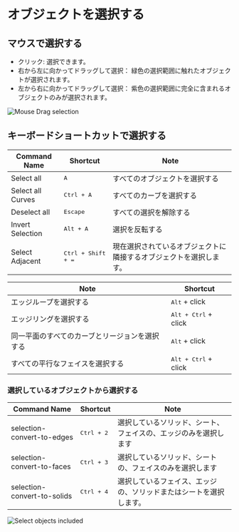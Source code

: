 # オブジェクトを選択する

## マウスで選択する

- クリック: 選択できます。
- 右から左に向かってドラッグして選択： 緑色の選択範囲に触れたオブジェクトが選択されます。
- 左から右に向かってドラッグして選択： 紫色の選択範囲に完全に含まれるオブジェクトのみが選択されます。

![Mouse Drag selection](/img/mouse-drag-selection.gif)

## キーボードショートカットで選択する

| Command Name      | Shortcut                    | Note                                                               |
| ----------------- | --------------------------- | ------------------------------------------------------------------ |
| Select all        | <kbd>A</kbd>                | すべてのオブジェクトを選択する                                     |
| Select all Curves | <kbd>Ctrl + A</kbd>         | すべてのカーブを選択する                                           |
| Deselect all      | <kbd>Escape</kbd>           | すべての選択を解除する                                             |
| Invert Selection  | <kbd>Alt + A</kbd>          | 選択を反転する                                                     |
| Select Adjacent   | <kbd>Ctrl + Shift + =</kbd> | 現在選択されているオブジェクトに隣接するオブジェクトを選択します。 |

| Note                                           | Shortcut                      |
| ---------------------------------------------- | ----------------------------- |
| エッジループを選択する                         | <kbd>Alt</kbd> + click        |
| エッジリングを選択する                         | <kbd>Alt + Ctrl</kbd> + click |
| 同一平面のすべてのカーブとリージョンを選択する | <kbd>Alt</kbd> + click        |
| すべての平行なフェイスを選択する               | <kbd>Alt + Ctrl</kbd> + click |

### 選択しているオブジェクトから選択する

| Command Name                | Shortcut            | Note                                                               |
| --------------------------- | ------------------- | ------------------------------------------------------------------ |
| selection-convert-to-edges  | <kbd>Ctrl + 2</kbd> | 選択しているソリッド、シート、フェイスの、エッジのみを選択します   |
| selection-convert-to-faces  | <kbd>Ctrl + 3</kbd> | 選択しているソリッド、シートの、フェイスのみを選択します           |
| selection-convert-to-solids | <kbd>Ctrl + 4</kbd> | 選択しているフェイス、エッジの、ソリッドまたはシートを選択します。 |

![Select objects included](/img/select-objects-included.gif)



